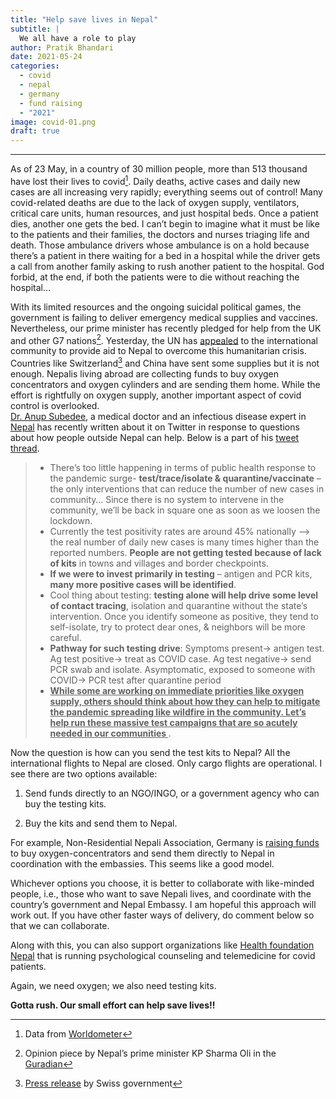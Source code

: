 ```yaml
---
title: "Help save lives in Nepal"
subtitle: |
  We all have a role to play
author: Pratik Bhandari
date: 2021-05-24
categories:
  - covid
  - nepal
  - germany
  - fund raising
  - "2021"
image: covid-01.png
draft: true
---
```


<!-- Oh, so some links brought you here. Cool.\ -->

***

As of 23 May, in a country of 30 million people, more than 513 thousand have lost their lives to covid^[Data from [Worldometer](https://www.worldometers.info/coronavirus/country/nepal/#graph-deaths-daily)].
Daily deaths, active cases and daily new cases are all increasing very rapidly; everything seems out of control! Many covid-related deaths are due to the lack of oxygen supply, ventilators, critical care units, human resources, and just hospital beds.
Once a patient dies, another one gets the bed. I can't begin to imagine what it must be like to the patients and their families, the doctors and nurses triaging life and death. Those ambulance drivers whose ambulance is on a hold because there's a patient in there waiting for a bed in a hospital while the driver gets a call from another family asking to rush another patient to the hospital. God forbid, at the end, if both the patients were to die without reaching the hospital...

With its limited resources and the ongoing suicidal political games, the government is failing to deliver emergency medical supplies and vaccines. Nevertheless, our prime minister has recently pledged for help from the UK and other G7 nations^[Opinion piece by Nepal's prime minister KP Sharma Oli in the [Guradian](https://www.theguardian.com/commentisfree/2021/may/10/nepal-covid-uk-g7)].
Yesterday, the UN has [appealed](https://www.voanews.com/covid-19-pandemic/un-appeals-funds-help-nepal-deal-covid-19) to the international community to provide aid to Nepal to overcome this humanitarian crisis.
Countries like Switzerland^[[Press release](https://www.eda.admin.ch/countries/nepal/en/home/news/news.html/content/countries/nepal/en/meta/news/2021/5/20210522) by Swiss government] and China have sent some supplies but it is not enough. Nepalis living abroad are collecting funds to buy oxygen concentrators and oxygen cylinders and are sending them home.
While the effort is rightfully on oxygen supply, another important aspect of covid control is overlooked.\
[Dr. Anup Subedee](https://twitter.com/AnupSubedee), a medical doctor and an infectious disease expert in [Nepal](https://hamshospital.com/doctor/dr-anup-subedee-2/) has recently written about it on Twitter in response to questions about how people outside Nepal can help.
Below is a part of his [tweet thread](https://twitter.com/AnupSubedee/status/1393774841044488192?s=20).



>
- There's too little happening in terms of public health response to the pandemic surge- **test/trace/isolate & quarantine/vaccinate** – the only interventions that can reduce the number of new cases in community... Since there is no system to intervene in the community, we'll be back in square one as soon as we loosen the lockdown.
- Currently the test positivity rates are around 45% nationally --> the real number of daily new cases is many times higher than the reported numbers. **People are not getting tested because of lack of kits** in towns and villages and border checkpoints.
- **If we were to invest primarily in testing** – antigen and PCR kits, **many more positive cases will be identified**.
- Cool thing about testing: **testing alone will help drive some level of contact tracing**, isolation and quarantine without the state’s intervention. Once you identify someone as positive, they tend to self-isolate, try to protect dear ones, & neighbors will be more careful.
- **Pathway for such testing drive**:
Symptoms present-> antigen test. Ag test positive-> treat as COVID case. Ag test negative-> send PCR swab and isolate.
Asymptomatic, exposed to someone with COVID-> PCR test after quarantine period
- <b> <u> While some are working on immediate priorities like oxygen supply,
others should think about how they can help to mitigate the pandemic spreading like wildfire in the community.
Let's help run these massive test campaigns that are so acutely needed in our communities </u> </b>.

Now the question is how can you send the test kits to Nepal? All the international flights to Nepal are closed. Only cargo flights are operational. I see there are two options available:

1. Send funds directly to an NGO/INGO, or a government agency who can buy the testing kits.

2. Buy the kits and send them to Nepal.


For example, Non-Residential Nepali Association, Germany is [raising funds](https://www.gofundme.com/f/purchase-oxygen-concentrators-for-nepalcovid19?utm_campaign=p_cp_display&utm_medium=copy_link&utm_source=customer) to buy oxygen-concentrators and send them directly to Nepal in coordination with the embassies. This seems like a good model.

Whichever options you choose, it is better to collaborate with like-minded people, i.e., those who want to save Nepali lives, and coordinate with the country's government and Nepal Embassy. I am hopeful this approach will work out. If you have other faster ways of delivery, do comment below so that we can collaborate.

Along with this, you can also support organizations like [Health foundation Nepal](https://www.facebook.com/donate/784739402408646/784770652405521/) that is running psychological counseling and telemedicine for covid patients.

Again, we need oxygen; we also need testing kits.


**Gotta rush. Our small effort can help save lives!!**

